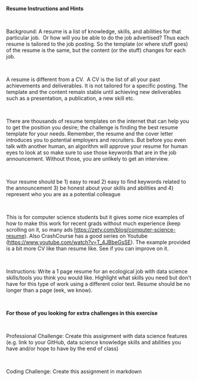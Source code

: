**Resume Instructions and Hints**

\

Background: A resume is a list of knowledge, skills, and abilities for that particular job.  Or how will you be able to do the job advertised? Thus each resume is tailored to the job posting. So the template (or where stuff goes) of the resume is the same, but the content (or the stuff) changes for each job.

\

A resume is different from a CV.  A CV is the list of all your past achievements and deliverables. It is not tailored for a specific posting. The template and the content remain stable until achieving new deliverables such as a presentation, a publication, a new skill etc.

\

There are thousands of resume templates on the internet that can help you to get the position you desire; the challenge is finding the best resume template for your needs. Remember, the resume and the cover letter introduces you to potential employers and recruiters. But before you even talk with another human, an algorithm will approve your resume for human eyes to look at so make sure to use those keywords that are in the job announcement. Without those, you are unlikely to get an interview.

\

Your resume should be 1) easy to read 2) easy to find keywords related to the announcement 3) be honest about your skills and abilities and 4) represent who you are as a potential colleague

\

This is for computer science students but it gives some nice examples of how to make this work for recent grads without much experience (keep scrolling on it, so many ads <https://zety.com/blog/computer-science-resume>). Also CrashCourse has a good series on Youtube (<https://www.youtube.com/watch?v=T_4JBbeGsSE>). The example provided is a bit more CV like than resume like. See if you can improve on it. 

\

Instructions: Write a 1 page resume for an ecological job with data science skills/tools you think you would like. Highlight what skills you need but don\'t have for this type of work using a different color text. Resume should be no longer than a page (eek, we know).

\

**For those of you looking for extra challenges in this exercise**

\

Professional Challenge: Create this assignment with data science features (e.g. link to your GitHub, data science knowledge skills and abilities you have and/or hope to have by the end of class)

\

Coding Challenge: Create this assignment in markdown 

\
\
\
